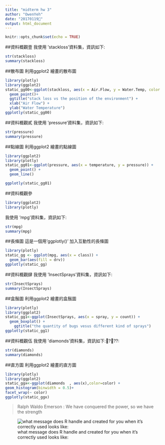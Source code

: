 ```yaml
---
title: "midterm hw 3"
author: "OwenYeh"
date: "20170119"
output: html_document
---
```


```r
knitr::opts_chunk$set(echo = TRUE)
```
##資料概觀壹
我使用 'stackloss'資料集，資訊如下:
```r
str(stackloss)
summary(stackloss)
```
##散布圖
利用ggplot2 繪畫的散布圖
```r
library(plotly)
library(ggplot2)
static_gg00<-ggplot(stackloss, aes(x = Air.Flow, y = Water.Temp, color = stack.loss)) +
  geom_point()+
  ggtitle("stack loss vs the position of the environment") +
  xlab("Air Flow") +
  ylab("Water Temperature")
ggplotly(static_gg00)

```










##資料概觀貳
我使用 'pressure'資料集，資訊如下:
```r
str(pressure)
summary(pressure)
```
##點線圖
利用ggplot2 繪畫的點線圖
```r
library(ggplot2)
library(plotly)
static_gg01<-ggplot(pressure, aes(x = temperature, y = pressure)) + 
  geom_point() +
  geom_line()

ggplotly(static_gg01)
```





##資料概觀參

```r
library(ggplot2)
library(plotly)
```

我使用 'mpg'資料集，資訊如下:
```r
str(mpg)
summary(mpg)
```
##長條圖
這是一個用'ggplotly()' 加入互動性的長條圖

```r
library(plotly)
static_gg <- ggplot(mpg, aes(x = class)) +
  geom_bar(aes(fill = drv))
ggplotly(static_gg)
```

##資料概觀肆
我使用 'InsectSprays'資料集，資訊如下:
```r
str(InsectSprays)
summary(InsectSprays)
```
##盒鬚圖
利用ggplot2 繪畫的盒鬚圖
```r
library(plotly)
library(ggplot2)
static_gg1<-ggplot(InsectSprays, aes(x = spray, y = count)) +
  geom_boxplot() +
    ggtitle("the quantity of bugs vesus different kind of sprays")
ggplotly(static_gg1)
``` 

##資料概觀伍
我使用 'diamonds'資料集，資訊如下:???:
```r
str(diamonds)
summary(diamonds)
```
##直方圖
利用ggplot2 繪畫的直方圖
```r
library(plotly)
library(ggplot2)
static_ggx<-ggplot(diamonds  , aes(x),color=color) +
geom_histogram(binwidth = 0.5)+
facet_wrap(~ color)
ggplotly(static_ggx)
```



> Ralph Waldo Emerson : We have conquered the power, so we have the strength

![what message does R handle and created for you when it's correctly used looks like:](http://www.migflug.com/jetflights/wp-content/uploads/2015/03/reditt-com-mig-25-foxbat.jpg)